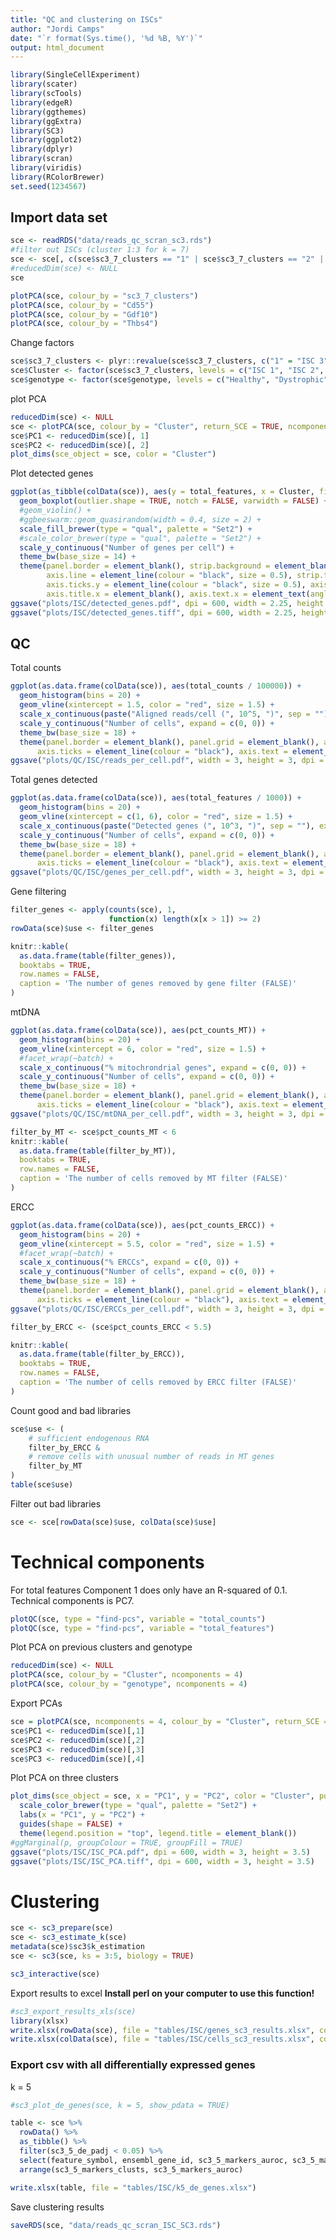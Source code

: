 ```yaml
---
title: "QC and clustering on ISCs"
author: "Jordi Camps"
date: "`r format(Sys.time(), '%d %B, %Y')`"
output: html_document
---
```


```r
library(SingleCellExperiment)
library(scater)
library(scTools)
library(edgeR)
library(ggthemes)
library(ggExtra)
library(SC3)
library(ggplot2)
library(dplyr)
library(scran)
library(viridis)
library(RColorBrewer)
set.seed(1234567)
```

## Import data set
```r
sce <- readRDS("data/reads_qc_scran_sc3.rds")
#filter out ISCs (cluster 1:3 for k = 7)
sce <- sce[, c(sce$sc3_7_clusters == "1" | sce$sc3_7_clusters == "2" | sce$sc3_7_clusters == "3")]
#reducedDim(sce) <- NULL
sce
```

```r
plotPCA(sce, colour_by = "sc3_7_clusters")
plotPCA(sce, colour_by = "Cd55")
plotPCA(sce, colour_by = "Gdf10")
plotPCA(sce, colour_by = "Thbs4")
```


Change factors
```r
sce$sc3_7_clusters <- plyr::revalue(sce$sc3_7_clusters, c("1" = "ISC 3", "2" = "ISC 1", "3" = "ISC 2"))
sce$Cluster <- factor(sce$sc3_7_clusters, levels = c("ISC 1", "ISC 2", "ISC 3"))
sce$genotype <- factor(sce$genotype, levels = c("Healthy", "Dystrophic"))
```

plot PCA
```r
reducedDim(sce) <- NULL
sce <- plotPCA(sce, colour_by = "Cluster", return_SCE = TRUE, ncomponents = 2)
sce$PC1 <- reducedDim(sce)[, 1]
sce$PC2 <- reducedDim(sce)[, 2]
plot_dims(sce_object = sce, color = "Cluster")
```

Plot detected genes
```r
ggplot(as_tibble(colData(sce)), aes(y = total_features, x = Cluster, fill = Cluster)) +
  geom_boxplot(outlier.shape = TRUE, notch = FALSE, varwidth = FALSE) +
  #geom_violin() +
  #ggbeeswarm::geom_quasirandom(width = 0.4, size = 2) +
  scale_fill_brewer(type = "qual", palette = "Set2") +
  #scale_color_brewer(type = "qual", palette = "Set2") +
  scale_y_continuous("Number of genes per cell") +
  theme_bw(base_size = 14) +
  theme(panel.border = element_blank(), strip.background = element_blank(), legend.position = "none", 
        axis.line = element_line(colour = "black", size = 0.5), strip.text.x = element_text(size = 24), 
        axis.ticks.y = element_line(colour = "black", size = 0.5), axis.text = element_text(colour = "black"), panel.grid = element_blank(),
        axis.title.x = element_blank(), axis.text.x = element_text(angle = 45, hjust = 1))
ggsave("plots/ISC/detected_genes.pdf", dpi = 600, width = 2.25, height = 3)
ggsave("plots/ISC/detected_genes.tiff", dpi = 600, width = 2.25, height = 3)
```

## QC
Total counts 
```r
ggplot(as.data.frame(colData(sce)), aes(total_counts / 100000)) +
  geom_histogram(bins = 20) +
  geom_vline(xintercept = 1.5, color = "red", size = 1.5) +
  scale_x_continuous(paste("Aligned reads/cell (", 10^5, ")", sep = ""), expand = c(0, 0)) +
  scale_y_continuous("Number of cells", expand = c(0, 0)) +
  theme_bw(base_size = 18) +
  theme(panel.border = element_blank(), panel.grid = element_blank(), axis.line = element_line(colour = "black"), 
      axis.ticks = element_line(colour = "black"), axis.text = element_text(colour = "black"), axis.title.x = element_text(hjust = 0.9))
ggsave("plots/QC/ISC/reads_per_cell.pdf", width = 3, height = 3, dpi = 600)
```

Total genes detected
```r
ggplot(as.data.frame(colData(sce)), aes(total_features / 1000)) +
  geom_histogram(bins = 20) +
  geom_vline(xintercept = c(1, 6), color = "red", size = 1.5) +
  scale_x_continuous(paste("Detected genes (", 10^3, ")", sep = ""), expand = c(0, 0)) +
  scale_y_continuous("Number of cells", expand = c(0, 0)) +
  theme_bw(base_size = 18) +
  theme(panel.border = element_blank(), panel.grid = element_blank(), axis.line = element_line(colour = "black"), 
      axis.ticks = element_line(colour = "black"), axis.text = element_text(colour = "black"), axis.title.x = element_text(hjust = 0.85))
ggsave("plots/QC/ISC/genes_per_cell.pdf", width = 3, height = 3, dpi = 600)
```


Gene filtering
```r
filter_genes <- apply(counts(sce), 1, 
                      function(x) length(x[x > 1]) >= 2)
rowData(sce)$use <- filter_genes

knitr::kable(
  as.data.frame(table(filter_genes)),
  booktabs = TRUE,
  row.names = FALSE,
  caption = 'The number of genes removed by gene filter (FALSE)'
)
```

mtDNA
```r
ggplot(as.data.frame(colData(sce)), aes(pct_counts_MT)) +
  geom_histogram(bins = 20) +
  geom_vline(xintercept = 6, color = "red", size = 1.5) +
  #facet_wrap(~batch) +
  scale_x_continuous("% mitochrondrial genes", expand = c(0, 0)) +
  scale_y_continuous("Number of cells", expand = c(0, 0)) +
  theme_bw(base_size = 18) +
  theme(panel.border = element_blank(), panel.grid = element_blank(), axis.line = element_line(colour = "black"), 
      axis.ticks = element_line(colour = "black"), axis.text = element_text(colour = "black"), axis.title.x = element_text(hjust = 0.85))
ggsave("plots/QC/ISC/mtDNA_per_cell.pdf", width = 3, height = 3, dpi = 600)

filter_by_MT <- sce$pct_counts_MT < 6
knitr::kable(
  as.data.frame(table(filter_by_MT)),
  booktabs = TRUE,
  row.names = FALSE,
  caption = 'The number of cells removed by MT filter (FALSE)'
)
```

ERCC
```r
ggplot(as.data.frame(colData(sce)), aes(pct_counts_ERCC)) +
  geom_histogram(bins = 20) +
  geom_vline(xintercept = 5.5, color = "red", size = 1.5) +
  #facet_wrap(~batch) +
  scale_x_continuous("% ERCCs", expand = c(0, 0)) +
  scale_y_continuous("Number of cells", expand = c(0, 0)) +
  theme_bw(base_size = 18) +
  theme(panel.border = element_blank(), panel.grid = element_blank(), axis.line = element_line(colour = "black"), 
      axis.ticks = element_line(colour = "black"), axis.text = element_text(colour = "black"), axis.text.x = element_text(hjust = 0.6))
ggsave("plots/QC/ISC/ERCCs_per_cell.pdf", width = 3, height = 3, dpi = 600)

filter_by_ERCC <- (sce$pct_counts_ERCC < 5.5)

knitr::kable(
  as.data.frame(table(filter_by_ERCC)),
  booktabs = TRUE,
  row.names = FALSE,
  caption = 'The number of cells removed by ERCC filter (FALSE)'
)
```

Count good and bad libraries
```r
sce$use <- (
    # sufficient endogenous RNA
    filter_by_ERCC &
    # remove cells with unusual number of reads in MT genes
    filter_by_MT
)
table(sce$use)
```

Filter out bad libraries
```r
sce <- sce[rowData(sce)$use, colData(sce)$use]
```


# Technical components
For total features Component 1 does only have an R-squared of 0.1. Technical components is PC7.
```r
plotQC(sce, type = "find-pcs", variable = "total_counts")
plotQC(sce, type = "find-pcs", variable = "total_features")
```

Plot PCA on previous clusters  and genotype
```r
reducedDim(sce) <- NULL
plotPCA(sce, colour_by = "Cluster", ncomponents = 4)
plotPCA(sce, colour_by = "genotype", ncomponents = 4)
```

Export PCAs
```r
sce = plotPCA(sce, ncomponents = 4, colour_by = "Cluster", return_SCE = TRUE)
sce$PC1 <- reducedDim(sce)[,1]
sce$PC2 <- reducedDim(sce)[,2]
sce$PC3 <- reducedDim(sce)[,3]
sce$PC3 <- reducedDim(sce)[,4]
```

Plot PCA on three clusters
```r
plot_dims(sce_object = sce, x = "PC1", y = "PC2", color = "Cluster", point_size = 3, theme = 16) +
  scale_color_brewer(type = "qual", palette = "Set2") +
  labs(x = "PC1", y = "PC2") +
  guides(shape = FALSE) +
  theme(legend.position = "top", legend.title = element_blank())
#ggMarginal(p, groupColour = TRUE, groupFill = TRUE)
ggsave("plots/ISC/ISC_PCA.pdf", dpi = 600, width = 3, height = 3.5)
ggsave("plots/ISC/ISC_PCA.tiff", dpi = 600, width = 3, height = 3.5)
```

# Clustering
```r
sce <- sc3_prepare(sce)
sce <- sc3_estimate_k(sce)
metadata(sce)$sc3$k_estimation
sce <- sc3(sce, ks = 3:5, biology = TRUE)
```

```r
sc3_interactive(sce)
```

Export results to excel
**Install perl on your computer to use this function!**
```r
#sc3_export_results_xls(sce)
library(xlsx)
write.xlsx(rowData(sce), file = "tables/ISC/genes_sc3_results.xlsx", col.names = TRUE)
write.xlsx(colData(sce), file = "tables/ISC/cells_sc3_results.xlsx", col.names = TRUE)
```

### Export csv with all differentially expressed genes
k = 5
```r
#sc3_plot_de_genes(sce, k = 5, show_pdata = TRUE)

table <- sce %>%
  rowData() %>%
  as_tibble() %>%
  filter(sc3_5_de_padj < 0.05) %>%
  select(feature_symbol, ensembl_gene_id, sc3_5_markers_auroc, sc3_5_markers_clusts, sc3_5_markers_padj, sc3_5_de_padj) %>%
  arrange(sc3_5_markers_clusts, sc3_5_markers_auroc)

write.xlsx(table, file = "tables/ISC/k5_de_genes.xlsx")
```

Save clustering results
```r
saveRDS(sce, "data/reads_qc_scran_ISC_SC3.rds")
```

